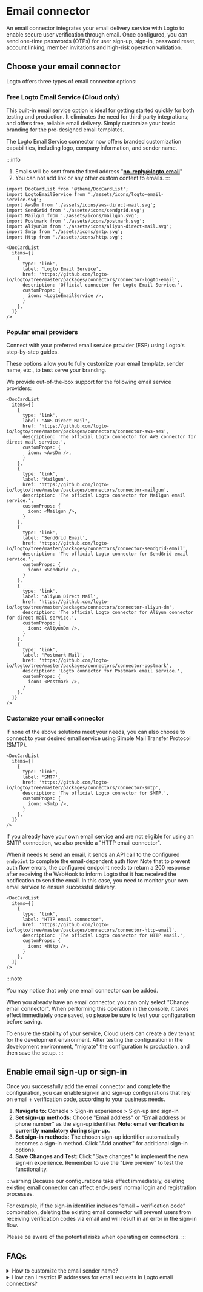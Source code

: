# Email connector

An email connector integrates your email delivery service with Logto to enable secure user verification through email. Once configured, you can send one-time passwords (OTPs) for user sign-up, sign-in, password reset, account linking, member invitations and high-risk operation validation.

## Choose your email connector

Logto offers three types of email connector options:

### Free Logto Email Service (Cloud only)

This built-in email service option is ideal for getting started quickly for both testing and production. It eliminates the need for third-party integrations; and offers free, reliable email delivery. Simply customize your basic branding for the pre-designed email templates.

The Logto Email Service connector now offers branded customization capabilities, including logo, company information, and sender name.

:::info

1. Emails will be sent from the fixed address "**no-reply@logto.email**"
2. You can not add link or any other custom content to emails.
   :::

```mdx-code-block
import DocCardList from '@theme/DocCardList';
import LogtoEmailService from './assets/icons/logto-email-service.svg';
import AwsDm from './assets/icons/aws-direct-mail.svg';
import SendGrid from './assets/icons/sendgrid.svg';
import Mailgun from './assets/icons/mailgun.svg';
import Postmark from './assets/icons/postmark.svg';
import AliyunDm from './assets/icons/aliyun-direct-mail.svg';
import Smtp from './assets/icons/smtp.svg';
import Http from './assets/icons/http.svg';

<DocCardList
  items={[
    {
      type: 'link',
      label: 'Logto Email Service',
      href: 'https://github.com/logto-io/logto/tree/master/packages/connectors/connector-logto-email',
      description: 'Official connector for Logto Email Service.',
      customProps: {
        icon: <LogtoEmailService />,
      }
    },
  ]}
/>
```

### Popular email providers

Connect with your preferred email service provider (ESP) using Logto's step-by-step guides.

These options allow you to fully customize your email template, sender name, etc., to best serve your branding.

We provide out-of-the-box support for the following email service providers:

```mdx-code-block
<DocCardList
  items={[
    {
      type: 'link',
      label: 'AWS Direct Mail',
      href: 'https://github.com/logto-io/logto/tree/master/packages/connectors/connector-aws-ses',
      description: 'The official Logto connector for AWS connector for direct mail service.',
      customProps: {
        icon: <AwsDm />,
      }
    },
    {
      type: 'link',
      label: 'Mailgun',
      href: 'https://github.com/logto-io/logto/tree/master/packages/connectors/connector-mailgun',
      description: 'The official Logto connector for Mailgun email service.',
      customProps: {
        icon: <Mailgun />,
      }
    },
    {
      type: 'link',
      label: 'SendGrid Email',
      href: 'https://github.com/logto-io/logto/tree/master/packages/connectors/connector-sendgrid-email',
      description: 'The official Logto connector for SendGrid email service.',
      customProps: {
        icon: <SendGrid />,
      }
    },
    {
      type: 'link',
      label: 'Aliyun Direct Mail',
      href: 'https://github.com/logto-io/logto/tree/master/packages/connectors/connector-aliyun-dm',
      description: 'The official Logto connector for Aliyun connector for direct mail service.',
      customProps: {
        icon: <AliyunDm />,
      }
    },
    {
      type: 'link',
      label: 'Postmark Mail',
      href: 'https://github.com/logto-io/logto/tree/master/packages/connectors/connector-postmark',
      description: 'Logto connector for Postmark email service.',
      customProps: {
        icon: <Postmark />,
      }
    },
  ]}
/>
```

### Customize your email connector

If none of the above solutions meet your needs, you can also choose to connect to your desired email service using Simple Mail Transfer Protocol (SMTP).

```mdx-code-block
<DocCardList
  items={[
    {
      type: 'link',
      label: 'SMTP',
      href: 'https://github.com/logto-io/logto/tree/master/packages/connectors/connector-smtp',
      description: 'The official Logto connector for SMTP.',
      customProps: {
        icon: <Smtp />,
      }
    },
  ]}
/>
```

If you already have your own email service and are not eligible for using an SMTP connection, we also provide a "HTTP email connector".

When it needs to send an email, it sends an API call to the configured `endpoint` to complete the email-dependent auth flow. Note that to prevent auth flow errors, the configured endpoint needs to return a 200 response after receiving the WebHook to inform Logto that it has received the notification to send the email. In this case, you need to monitor your own email service to ensure successful delivery.

```mdx-code-block
<DocCardList
  items={[
    {
      type: 'link',
      label: 'HTTP email connector',
      href: 'https://github.com/logto-io/logto/tree/master/packages/connectors/connector-http-email',
      description: 'The official Logto connector for HTTP email.',
      customProps: {
        icon: <Http />,
      }
    },
  ]}
/>
```

:::note

You may notice that only one email connector can be added.

When you already have an email connector, you can only select "Change email connector". When performing this operation in the console, it takes effect immediately once saved, so please be sure to test your configuration before saving.

To ensure the stability of your service, Cloud users can create a dev tenant for the development environment. After testing the configuration in the development environment, “migrate” the configuration to production, and then save the setup.
:::

## Enable email sign-up or sign-in

Once you successfully add the email connector and complete the configuration, you can enable sign-in and sign-up configurations that rely on email + verification code, according to your business needs.

1. **Navigate to:** Console > Sign-in experience > Sign-up and sign-in
2. **Set sign-up methods:** Choose "Email address" or "Email address or phone number" as the sign-up identifier. **Note: email verification is currently mandatory during sign-up.**
3. **Set sign-in methods:** The chosen sign-up identifier automatically becomes a sign-in method. Click "Add another" for additional sign-in options.
4. **Save Changes and Test:** Click "Save changes" to implement the new sign-in experience. Remember to use the "Live preview" to test the functionality.

:::warning
Because our configurations take effect immediately, deleting existing email connector can affect end-users' normal login and registration processes.

For example, if the sign-in identifier includes “email + verification code” combination, deleting the existing email connector will prevent users from receiving verification codes via email and will result in an error in the sign-in flow.

Please be aware of the potential risks when operating on connectors.
:::

## FAQs

<details>
<summary>How to customize the email sender name?</summary>

We're still working on more connectors. If you require further options, just let us know your needs in Discord and file a Feature Request on GitHub. If you need further assistance, you can also contact us via email.

For contributors, we provide an easy-to-extend connector creation method, allowing you to customize your own connector based on your specific scenarios. You are always welcomed to submit a pull request to Logto, so that others in the community may also benefit from your work.

</details>

<details>
<summary>How can I restrict IP addresses for email requests in Logto email connectors?</summary>

One workaround is to use the Logto HTTP email connector.

Implement an API endpoint on your server that calls the relevant email service, and trigger this API endpoint through the Logto HTTP email connector. In this way, you will have complete control over the IP address of your API endpoint and can add the corresponding IP addresses to the whitelist in the email service provider's configuration.

</details>
